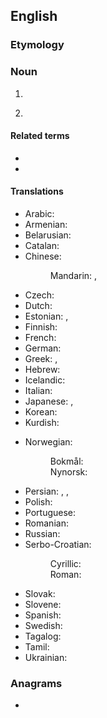 ==English==
{{wikipedia|dab=perfectionism}}

===Etymology===
{{suffix|en|perfection|ism}}

===Noun===
{{en-noun|~}}

# {{l|en|An unwillingness to settle for anything less than [[perfection]].}}
# {{lb|en|philosophy}} {{l|en|A [[belief]] that [[spiritual]] perfection may be achieved during [[life]], or that it should be [[strive]]n for.}}

====Related terms====
* {{l|en|perfectionist}}
* {{l|en|perfectionistic}}

====Translations====
{{trans-top|a dislike for anything less than perfection}}
* Arabic: {{t|ar|كَمَالِيَّة|f}}
* Armenian: {{t|hy|պերֆեկցիոնիզմ}}
* Belarusian: {{t|be|перфекцыяні́зм|m}}
* Catalan: {{t+|ca|perfeccionisme|m}}
* Chinese:
*: Mandarin: {{t|cmn|完美主義}}, {{t|cmn|完美主义|tr=wánměi zhǔyì}}
* Czech: {{t|cs|perfekcionizmus|m}}
* Dutch: {{t|nl|perfectionisme|n}}
* Estonian: {{t|et|perfektsionism}}, {{t|et|täiuslikkuse taotlus}}
* Finnish: {{t+|fi|perfektionismi}}
* French: {{t+|fr|perfectionnisme|m}}
* German: {{t+|de|Perfektionismus|m}}
* Greek: {{t+|el|τελειομανία|f}}, {{t+|el|τελειοθηρία|f}}
* Hebrew: {{t+|he|פֶּרְפֶקְצְיוֹנִיזְם|m|tr=perfektzyónizem}}
* Icelandic: {{t|is|fullkomnunarárátta|f}}
* Italian: {{t+|it|perfezionismo|m}}
* Japanese: {{t|ja|完全主義|tr=かんぜんしゅぎ, kanzenshugi}}, {{t|ja|完璧主義|tr=かんぺきしゅぎ, kanpekishugi}}
* Korean: {{t|ko|완벽주의}}
* Kurdish: {{t+check|ku|tekûzîtî}}
{{trans-mid}}
* Norwegian:
*: Bokmål: {{t|nb|perfeksjonism|m}}
*: Nynorsk: {{t|nn|perfeksjonism|m}}
* Persian: {{t|fa|کمال‌طلبی|tr=kamâl-talabi}}, {{t|fa|کمال‌گرایی|tr=kamâl-garâyi}}, {{t|fa|کمالپرستی|tr=kamâl-parasti}}
* Polish: {{t+|pl|perfekcjonizm|m}}
* Portuguese: {{t+|pt|perfeccionismo|m}}
* Romanian: {{t+|ro|perfecționism|n}}
* Russian: {{t+|ru|перфекциони́зм|m}}
* Serbo-Croatian:
*: Cyrillic: {{t|sh|перфекционѝзам|m}}
*: Roman: {{t+|sh|perfekcionìzam|m}}
* Slovak: {{t|sk|perfekcionizmus|m}}
* Slovene: {{t|sl|perfekcionizem|m}}
* Spanish: {{t|es|perfeccionismo|m}}
* Swedish: {{t+|sv|perfektionism|c}}
* Tagalog: {{t|tl|perpeksiyonismo}}
* Tamil: {{t|ta|செம்மைவாதம்}}
* Ukrainian: {{t|uk|перфекціоні́зм|m}}
{{trans-bottom}}

===Anagrams===
* {{anagrams|en|imperfections}}